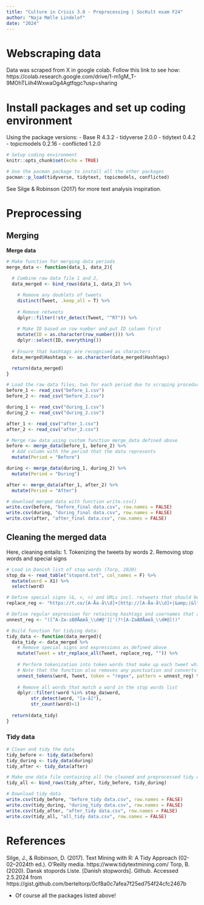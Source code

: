 ```yaml
---
title: "Culture in Crisis 3.0 - Preprocessing | SocKult exam F24"
author: "Naja Mølle Lindelof"
date: "2024"
---
```


# Webscraping data
Data was scraped from X in google colab. Follow this link to see how: https://colab.research.google.com/drive/1-m1gM_T-9MOhTLiih4WxwaOg4Agtfqgc?usp=sharing 

# Install packages and set up coding environment

Using the package versions:
- Base R 4.3.2
- tidyverse 2.0.0
- tidytext 0.4.2
- topicmodels 0.2.16
- conflicted 1.2.0


```r

# Setup coding environment
knitr::opts_chunk$set(echo = TRUE)

# Use the pacman package to install all the other packages
pacman::p_load(tidyverse, tidytext, topicmodels, conflicted)

```

See Silge & Robinson (2017) for more text analysis inspiration.

# Preprocessing

## Merging

__Merge data__
```r

# Make function for merging data periods
merge_data <- function(data_1, data_2){
  
  # Combine raw data file 1 and 2,
  data_merged <- bind_rows(data_1, data_2) %>%

    # Remove any doublets of tweets
    distinct(Tweet, .keep_all = T) %>% 
    
    # Remove retweets
    dplyr::filter(!str_detect(Tweet, "^RT")) %>% 
    
    # Make ID based on row number and put ID column first
    mutate(ID = as.character(row_number())) %>% 
    dplyr::select(ID, everything())
  
  # Ensure that hashtags are recognised as characters
  data_merged$Hashtags <- as.character(data_merged$Hashtags)

  return(data_merged)
}

```


```r

# Load the raw data files, two for each period due to scraping procedure
before_1 <- read_csv("before_1.csv")
before_2 <- read_csv("before_2.csv")

during_1 <- read_csv("during_1.csv")
during_2 <- read_csv("during_2.csv")

after_1 <- read_csv("after_1.csv")
after_2 <- read_csv("after_2.csv")

```

```r

# Merge raw data using custom function merge_data defined above
before <- merge_data(before_1, before_2) %>% 
  # Add column with the period that the data represents
  mutate(Period = "Before")

during <- merge_data(during_1, during_2) %>% 
  mutate(Period = "During")

after <- merge_data(after_1, after_2) %>% 
  mutate(Period = "After")

```

```r

# download merged data with function write.csv()
write.csv(before, "before_final data.csv", row.names = FALSE)
write.csv(during, "during_final data.csv", row.names = FALSE)
write.csv(after, "after_final data.csv", row.names = FALSE)

```


## Cleaning the merged data

Here, cleaning entails:
1. Tokenizing the tweets by words
2. Removing stop words and special signs


```r

# Load in Danish list of stop words (Torp, 2020)
stop_da <- read_table("stopord.txt", col_names = F) %>%
  mutate(word = X1) %>% 
  select(word)

# Define special signs (&, <, >) and URLs incl. retweets that should be removed, using regular expressions (regex)
replace_reg <- "https://t.co/[A-Åa-å\\d]+|http://[A-Åa-å\\d]+|&amp;|&lt;|&gt;|RT|https"

# Define regular expression for retaining hashtags and usernames that are meaningful in Twitter language
unnest_reg <- "([^A-Za-zÆØÅæøå_\\d#@']|'(?![A-ZaÆØÅæøå_\\d#@]))"

```



```r

# Build function for tidying data:
tidy_data <- function(data_merged){
  data_tidy <- data_merged %>% 
    # Remove special signs and expressions as defined above
    mutate(Tweet = str_replace_all(Tweet, replace_reg, "")) %>% 
    
    # Perform tokenization into token words that make up each tweet while retaining hashtags and usernames as defined above
    # Note that the function also removes any punctuation and converts all letters to lowercase
    unnest_tokens(word, Tweet, token = "regex", pattern = unnest_reg) %>% 
    
    # Remove all words that match a word in the stop words list
    dplyr::filter(!word %in% stop_da$word, 
         str_detect(word, "[a-å]"),
         str_count(word)>1)
    
  return(data_tidy)
}

```


### Tidy data

```r

# Clean and tidy the data
tidy_before <- tidy_data(before)
tidy_during <- tidy_data(during)
tidy_after <- tidy_data(after)

```

```r

# Make one data file containing all the cleaned and preprocessed tidy data
tidy_all <- bind_rows(tidy_after, tidy_before, tidy_during)

```


```r

# Download tidy data
write.csv(tidy_before, "before_tidy data.csv", row.names = FALSE)
write.csv(tidy_during, "during_tidy data.csv", row.names = FALSE)
write.csv(tidy_after, "after_tidy data.csv", row.names = FALSE)
write.csv(tidy_all, "all_tidy data.csv", row.names = FALSE)

```


# References
Silge, J., & Robinson, D. (2017). Text Mining with R: A Tidy Approach (02-02–2024th ed.). O’Reilly media. https://www.tidytextmining.com/
Torp, B. (2020). Dansk stopords Liste. [Danish stopwords]. Github. Accessed 2.5.2024 from  https://gist.github.com/berteltorp/0cf8a0c7afea7f25ed754f24cfc2467b 

+ Of course all the packages listed above!

